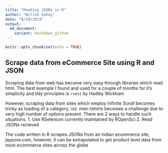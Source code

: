 ```yaml
---
title: "Reading JSONs in R"
author: "Nitish Sahay"
date: "8/19/2019"
output:
  md_document:
    variant: markdown_github
---
```


```r
knitr::opts_chunk$set(echo = TRUE)
```

## Scrape data from eCommerce Site using R and JSON
Scraping data from web has become very easy through libraries which read html. The best example I found and used for a couple of months for it's simplicity and tidy principles is `rvest` by Hadley Wickham

However, scraping data from sites which employ Infinite Scroll becomes tricky as loading of a category, viz. men-tshirts becomes a challenge due to very high number of options present. There are 2 ways to handle such situations. 
1. Use RSelenium currently maintained by ROpenSci
2. Read JSONs recieved

The code written in R scrapes JSONs from an indian ecommerce site, jaypore.com, however, it can be extrapolated to get product level data from most ecommerce sites across the globe

